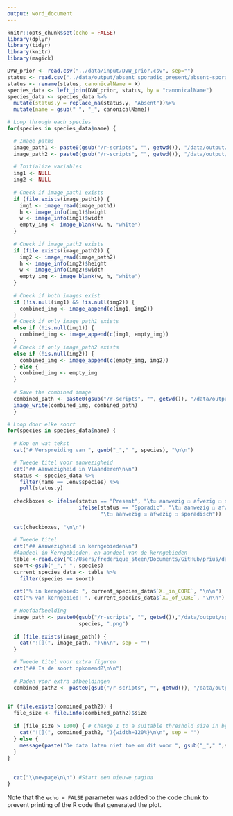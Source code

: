 ```yaml
---
output: word_document
---
```


```r
knitr::opts_chunk$set(echo = FALSE)
library(dplyr)
library(tidyr)
library(knitr)
library(magick)
```


```r
DVW_prior <- read.csv("../data/input/DVW_prior.csv", sep="")
status <- read.csv("../data/output/absent_sporadic_present/absent-sporadic-present.csv")
status <- rename(status, canonicalName = X)
species_data <- left_join(DVW_prior, status, by = "canonicalName")
species_data <- species_data %>%
  mutate(status.y = replace_na(status.y, "Absent"))%>%
  mutate(name = gsub(" ", "_", canonicalName))

```
```r
# Loop through each species
for(species in species_data$name) {

  # Image paths
  image_path1 <- paste0(gsub("/r-scripts", "", getwd()), "/data/output/emerging_status/", species, "_occupancy_corrected_Flanders.jpeg")
  image_path2 <- paste0(gsub("/r-scripts", "", getwd()), "/data/output/emerging_status/", species, "_occupancy_corrected_DVW_CORE.jpeg")
  
  # Initialize variables
  img1 <- NULL
  img2 <- NULL
  
  # Check if image_path1 exists
  if (file.exists(image_path1)) {
    img1 <- image_read(image_path1)
    h <- image_info(img1)$height
    w <- image_info(img1)$width
    empty_img <- image_blank(w, h, "white")
  }
  
  # Check if image_path2 exists
  if (file.exists(image_path2)) {
    img2 <- image_read(image_path2)
    h <- image_info(img2)$height
    w <- image_info(img2)$width
    empty_img <- image_blank(w, h, "white")
  }
  
  # Check if both images exist
  if (!is.null(img1) && !is.null(img2)) {
    combined_img <- image_append(c(img1, img2))
  } 
  # Check if only image_path1 exists
  else if (!is.null(img1)) {
    combined_img <- image_append(c(img1, empty_img))
  } 
  # Check if only image_path2 exists
  else if (!is.null(img2)) {
    combined_img <- image_append(c(empty_img, img2))
  } else {
    combined_img <- empty_img
  }
  
  # Save the combined image
  combined_path <- paste0(gsub("/r-scripts", "", getwd()), "/data/output/emerging_status/combined_", species, ".jpeg")
  image_write(combined_img, combined_path)
  }

```

```r
# Loop door elke soort
for(species in species_data$name) {
  
  # Kop en wat tekst
  cat("# Verspreiding van ", gsub("_"," ", species), "\n\n")

  # Tweede titel voor aanwezigheid
  cat("## Aanwezigheid in Vlaanderen\n\n")
  status <- species_data %>%
    filter(name == .env$species) %>%
    pull(status.y)
  
  checkboxes <- ifelse(status == "Present", "\t☑ aanwezig ☐ afwezig ☐ sporadisch",
                       ifelse(status == "Sporadic", "\t☐ aanwezig ☐ afwezig ☑ sporadisch",
                              "\t☐ aanwezig ☑ afwezig ☐ sporadisch"))
  
  cat(checkboxes, "\n\n")
  
  # Tweede titel 
  cat("## Aanwezigheid in kerngebieden\n")
  #Aandeel in Kerngebieden, en aandeel van de kerngebieden
  table <-read.csv("C:/Users/frederique_steen/Documents/GitHub/prius/data/output/occupancy_DVW/occupancy_DVW.csv", sep=",")
  soort<-gsub("_"," ", species)
  current_species_data <- table %>% 
    filter(species == soort)
  
  cat("% in kerngebied: ", current_species_data$`X._in_CORE`, "\n\n")
  cat("% van kerngebied: ", current_species_data$`X._of_CORE`, "\n\n")
  
  # Hoofdafbeelding
  image_path <- paste0(gsub("/r-scripts", "", getwd()),"/data/output/spread_maps/",
                       species, ".png")
  
  if (file.exists(image_path)) {
    cat("![](", image_path, ")\n\n", sep = "")
  }

  # Tweede titel voor extra figuren
  cat("## Is de soort opkomend?\n\n")
  
  # Paden voor extra afbeeldingen
  combined_path2 <- paste0(gsub("/r-scripts", "", getwd()), "/data/output/emerging_status/combined_", species, ".jpeg")

  
if (file.exists(combined_path2)) {
  file_size <- file.info(combined_path2)$size
  
  if (file_size > 1000) { # Change 1 to a suitable threshold size in bytes
    cat("![](", combined_path2, "){width=120%}\n\n", sep = "")
  } else {
    message(paste("De data laten niet toe om dit voor ", gsub("_"," ",species), " te berekenen."))
  }
}
 
  
  cat("\\newpage\n\n") #Start een nieuwe pagina
}


```

Note that the `echo = FALSE` parameter was added to the code chunk to prevent printing of the R code that generated the plot.
